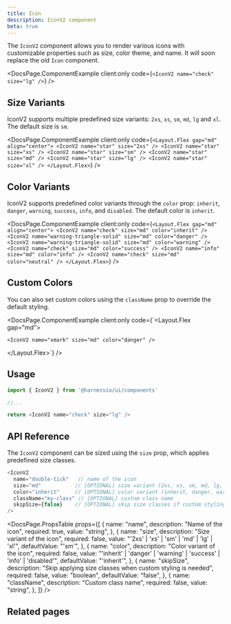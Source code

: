 ```yaml
---
title: Icon
description: IconV2 component
beta: true
---
```


The `IconV2` component allows you to render various icons with customizable properties such as size, color theme, and name. It will soon replace the old `Icon` component.


<DocsPage.ComponentExample
  client:only
  code={`<IconV2 name="check" size="lg" />`}
/>

## Size Variants

IconV2 supports multiple predefined size variants: `2xs`, `xs`, `sm`, `md`, `lg` and `xl`. The default size is `sm`.

<DocsPage.ComponentExample
  client:only
  code={`<Layout.Flex gap="md" align="center">
    <IconV2 name="star" size="2xs" />
    <IconV2 name="star" size="xs" />
    <IconV2 name="star" size="sm" />
    <IconV2 name="star" size="md" />
    <IconV2 name="star" size="lg" />
    <IconV2 name="star" size="xl" />
  </Layout.Flex>`}
/>

## Color Variants

IconV2 supports predefined color variants through the `color` prop: `inherit`, `danger`, `warning`, `success`, `info`, and `disabled`. The default color is `inherit`.

<DocsPage.ComponentExample
  client:only
  code={`<Layout.Flex gap="md" align="center">
    <IconV2 name="check" size="md" color="inherit" />
    <IconV2 name="warning-triangle-solid" size="md" color="danger" />
    <IconV2 name="warning-triangle-solid" size="md" color="warning" />
    <IconV2 name="check" size="md" color="success" />
    <IconV2 name="info" size="md" color="info" />
    <IconV2 name="check" size="md" color="neutral" />
  </Layout.Flex>`}
/>

## Custom Colors

You can also set custom colors using the `className` prop to override the default styling.

<DocsPage.ComponentExample
  client:only
  code={`<Layout.Flex gap="md">
    <div className="text-cn-success">
      <IconV2 name="check" size="md" />
    </div>
    
    <IconV2 name="xmark" size="md" color="danger" />
  </Layout.Flex>`}
/>

## Usage

```typescript jsx
import { IconV2 } from '@harnessio/ui/components'

//...

return <IconV2 name="check" size="lg" />
```

## API Reference

The `IconV2` component can be sized using the `size` prop, which applies predefined size classes.

```typescript jsx
<IconV2
  name="double-tick"   // name of the icon
  size="md"           // [OPTIONAL] size variant (2xs, xs, sm, md, lg, xl)
  color="inherit"     // [OPTIONAL] color variant (inherit, danger, warning, success, info, disabled)
  className="my-class" // [OPTIONAL] custom class name
  skipSize={false}    // [OPTIONAL] skip size classes if custom styling is applied
/>
```

<DocsPage.PropsTable
  props={[
    {
      name: "name",
      description: "Name of the icon",
      required: true,
      value: "string",
    },
    {
      name: "size",
      description: "Size variant of the icon",
      required: false,
      value: "'2xs' | 'xs' | 'sm' | 'md' | 'lg' | 'xl'",
      defaultValue: "'sm'",
    },
    {
      name: "color",
      description: "Color variant of the icon",
      required: false,
      value:
        "'inherit' | 'danger' | 'warning' | 'success' | 'info' | 'disabled'",
      defaultValue: "'inherit'",
    },
    {
      name: "skipSize",
      description: "Skip applying size classes when custom styling is needed",
      required: false,
      value: "boolean",
      defaultValue: "false",
    },
    {
      name: "className",
      description: "Custom class name",
      required: false,
      value: "string",
    },
  ]}
/>

## Related pages

<CardGrid>
  <LinkCard
    title="All Icons"
    description="Explore the comprehensive icon library"
    href="/foundations/icons"
  />
  <LinkCard
    title="Logos"
    description="Logo component reference"
    href="/components/logo"
  />
</CardGrid>
